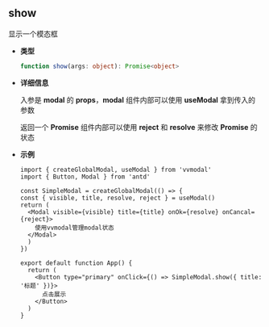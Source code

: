 ## show

显示一个模态框

- **类型**
  ```ts
  function show(args: object): Promise<object>
  ```

- **详细信息**

  入参是 **modal** 的 **props**，**modal** 组件内部可以使用 **useModal** 拿到传入的参数

  返回一个 **Promise** 组件内部可以使用 **reject** 和 **resolve** 来修改 **Promise** 的状态

- **示例**
  ```tsx
  import { createGlobalModal, useModal } from 'vvmodal'
  import { Button, Modal } from 'antd'

  const SimpleModal = createGlobalModal(() => {
  const { visible, title, resolve, reject } = useModal()
  return (
    <Modal visible={visible} title={title} onOk={resolve} onCancal={reject}>
      使用vvmodal管理modal状态
    </Modal>
    )
  })

  export default function App() {
    return (
      <Button type="primary" onClick={() => SimpleModal.show({ title: '标题' })}>
        点击展示
      </Button>
    )
  }
  ```
